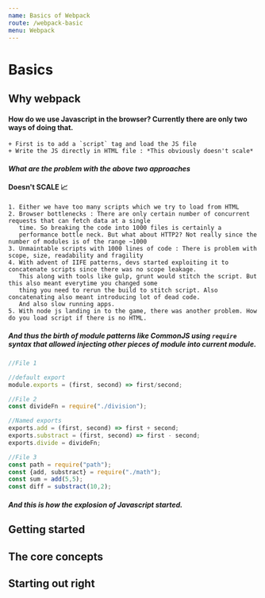 ```yaml
---
name: Basics of Webpack
route: /webpack-basic
menu: Webpack
---
```


# Basics

## Why webpack

#### How do we use Javascript in the browser? Currently there are only two ways of doing that.
    + First is to add a `script` tag and load the JS file
    + Write the JS directly in HTML file : *This obviously doesn't scale*

#### *What are the problem with the above two approaches*
#### **Doesn't SCALE 📈**
    1. Either we have too many scripts which we try to load from HTML
    2. Browser bottlenecks : There are only certain number of concurrent requests that can fetch data at a single
       time. So breaking the code into 1000 files is certainly a
       performance bottle neck. But what about HTTP2? Not really since the number of modules is of the range ~1000
    3. Unmaintable scripts with 1000 lines of code : There is problem with scope, size, readability and fragility
    4. With advent of IIFE patterns, devs started exploiting it to concatenate scripts since there was no scope leakage.
       This along with tools like gulp, grunt would stitch the script. But this also meant everytime you changed some
       thing you need to rerun the build to stitch script. Also concatenating also meant introducing lot of dead code.
       And also slow running apps.
    5. With node js landing in to the game, there was another problem. How do you load script if there is no HTML.

##### And thus the birth of module patterns like CommonJS using  `require` syntax that allowed injecting other pieces of module into current module.

```jsx
//File 1

//default export
module.exports = (first, second) => first/second;

//File 2
const divideFn = require("./division");

//Named exports
exports.add = (first, second) => first + second;
exports.substract = (first, second) => first - second;
exports.divide = divideFn;

//File 3
const path = require("path");
const {add, substract} = require("./math");
const sum = add(5,5);
const diff = substract(10,2);
```
##### And this is how the explosion of Javascript started.

## Getting started

## The core concepts

## Starting out right